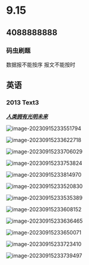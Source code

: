 
# 9.15

> <Hitokoto />

## 4088888888

### 码虫刷题

数据报不能按序
报文不能按时

## 英语

### 2013 Text3

**<u>*人类拥有光明未来*</u>**

![image-20230915233551794](https://pic.redhat.team/uPic/image-20230915233551794.png)

![image-20230915233622718](https://pic.redhat.team/uPic/image-20230915233622718.png)

![image-20230915233706029](https://pic.redhat.team/uPic/image-20230915233706029.png)

![image-20230915233753824](https://pic.redhat.team/uPic/image-20230915233753824.png)

![image-20230915233814970](https://pic.redhat.team/uPic/image-20230915233814970.png)

![image-20230915233520830](https://pic.redhat.team/uPic/image-20230915233520830.png)

![image-20230915233535389](https://pic.redhat.team/uPic/image-20230915233535389.png)

![image-20230915233608152](https://pic.redhat.team/uPic/image-20230915233608152.png)

![image-20230915233636465](https://pic.redhat.team/uPic/image-20230915233636465.png)

![image-20230915233650071](https://pic.redhat.team/uPic/image-20230915233650071.png)

![image-20230915233723410](https://pic.redhat.team/uPic/image-20230915233723410.png)

![image-20230915233739497](https://pic.redhat.team/uPic/image-20230915233739497.png)